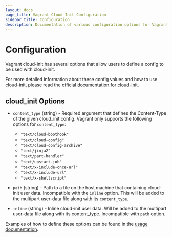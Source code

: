 ```yaml
---
layout: docs
page_title: Vagrant Cloud-Init Configuration
sidebar_title: Configuration
description: Documentation of various configuration options for Vagrant cloud-init
---
```


# Configuration

Vagrant cloud-init has several options that allow users to define a config to be
used with cloud-init.

For more detailed information about these config values and how to use cloud-init,
please read the [official documentation for cloud-init](https://cloudinit.readthedocs.io/en/latest/index.html).

## cloud_init Options

- `content_type` (string) - Required argument that defines the Content-Type of the
given cloud_init config. Vagrant only supports the following options for `content_type`:

   + `"text/cloud-boothook"`
   + `"text/cloud-config"`
   + `"text/cloud-config-archive"`
   + `"text/jinja2"`
   + `"text/part-handler"`
   + `"text/upstart-job"`
   + `"text/x-include-once-url"`
   + `"text/x-include-url"`
   + `"text/x-shellscript"`

- `path` (string) - Path to a file on the host machine that containing
cloud-init user data. Incompatible with the `inline` option. This will be added
to the multipart user-data file along with its `content_type`.
- `inline` (string) - Inline cloud-init user data. Will be added to the
multipart user-data file along with its content_type. Incompatible with `path`
option.

Examples of how to define these options can be found in the
[usage documentation](/docs/cloud-init/configuration).
